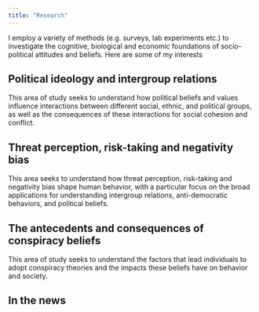 ```yaml
---
title: "Research"
---
```


I employ a variety of methods (e.g. surveys, lab experiments etc.) to investigate the cognitive, biological and economic foundations of socio-political attitudes and beliefs. Here are some of my interests

## Political ideology and intergroup relations

This area of study seeks to understand how political beliefs and values influence interactions between different social, ethnic, and political groups, as well as the consequences of these interactions for social cohesion and conflict. 

## Threat perception, risk-taking and negativity bias
This area seeks to understand how threat perception, risk-taking and negativity bias shape human behavior, with a particular focus on the broad applications for understanding intergroup relations, anti-democratic behaviors, and political beliefs. 

## The antecedents and consequences of conspiracy beliefs

This area of study seeks to understand the factors that lead individuals to adopt conspiracy theories and the impacts these beliefs have on behavior and society.


## In the news




